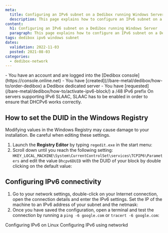```yaml
---
meta:
  title: Configuring an IPv6 subnet on a Dedibox running Windows Server
  description: This page explains how to configure an IPv6 subnet on a Dedibox running Windows Server.
content:
  h1: Configuring an IPv6 subnet on a Dedibox running Windows Server
  paragraph: This page explains how to configure an IPv6 subnet on a Dedibox running Windows Server.
tags: dedibox ipv6 windows subnet
dates:
  validation: 2022-11-03
  posted: 2021-08-03
categories:
  - dedibox-network
---
```


<Message type="requirement">
  - You have an account and are logged into the [Dedibox console](https://console.online.net)
  - You have [created](//bare-metal/dedibox/how-to/order-dedibox) a Dedibox dedicated server
  - You have [requested](/bare-metal/dedibox/how-to/activate-ipv6-block/) a /48 IPv6 prefix
</Message>

<Message type="important">
  On servers supporting IPv6 SLAAC, SLAAC has to be enabled in order to ensure that DHCPv6 works correctly.
</Message>

## How to set the DUID in the Windows Registry

<Message type="important">
  Modifying values in the Windows Registry may cause damage to your installation. Be careful when editing these settings.
</Message>

1. Launch the **Registry Editor** by typing `regedit.exe` in the start menu:
    <Lightbox src="scaleway_ipv6_regedit.webp" width="" />
2. Scroll down until you reach the following setting: `HKEY_LOCAL_MACHINE\System\CurrentControlSet\services\TCPIP6\Parameters` and edit the value `Dhcpv6DUID` with the DUID of your block by double clicking on the default value:
    <Lightbox src="scaleway_ipv6_regedit_edit.webp" width="" />

## Configuring IPv6 connectivity 

1. Go to your network settings, double-click on your Internet connection, open the connection details and enter the IPv6 settings. Set the IP of the machine to an IPv6 address of your subnet and the netmask:
    <Lightbox src="scaleway_ipv6_config_win.webp" alt="" />
2. Once you have saved the configuration, open a terminal and test the connection by running a `ping -6 google.com` or `tracert -6 google.com`:
    <Lightbox src="scaleway_ipv6_ping6_win.webp" alt="" />


<Navigation title="See Also">
  <PreviousButton to="/bare-metal/network/reference-content/configure-ipv6-linux/">Configuring IPv6 on Linux</PreviousButton>
  <NextButton to="/bare-metal/network/reference-content/configure-ipv6-networkd/">Configuring IPv6 using networkd</NextButton>
</Navigation>
